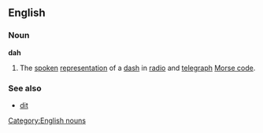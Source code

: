 ==English==
===Noun===
[[Category:English nouns]]
'''dah'''

#The [[spoken]] [[representation]] of a [[dash]] in [[radio]] and [[telegraph]] [[Morse code]].

===See also===
*[[dit]]